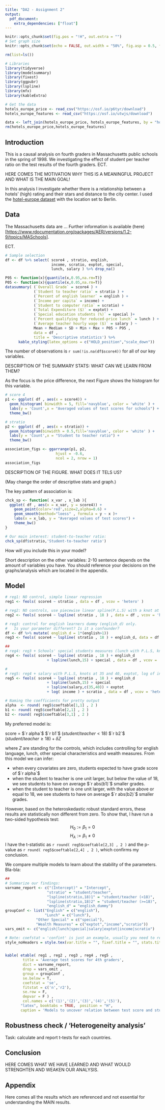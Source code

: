 ```yaml
---
title: "DA2 - Assignment 2"
output: 
  pdf_document:
    extra_dependencies: ["float"]
---
```


```r
knitr::opts_chunk$set(fig.pos = "!H", out.extra = "")
# Set graph size
knitr::opts_chunk$set(echo = FALSE, out.width = "50%", fig.asp = 0.5, fig.width = 7, out.width = "90%" )

rm(list=ls())

# Libraries
library(tidyverse)
library(modelsummary)
library(fixest)
library(ggpubr)
library(lspline)
library(mfx)
library(kableExtra)

# Get the data
hotels_europe_price <- read_csv("https://osf.io/p6tyr/download")
hotels_europe_features <- read_csv("https://osf.io/utwjs/download")

data <- left_join(hotels_europe_price, hotels_europe_features, by = "hotel_id")
rm(hotels_europe_price,hotels_europe_features)

```

## Introduction

This is a causal analysis on fourth graders in Massachusetts public schools in the spring of 1998. We investigating the effect of student per teacher ratio on the test results of the fourth graders. ECT.

HERE COMES THE MOTIVATION WHY THIS IS A MEANINGFUL PROJECT AND WHAT IS THE MAIN GOAL!

In this analysis I investigate whether there is a relationship between a hotels' (high) rating and their stars and distance to the city center. I used the [hotel-europe dataset](https://osf.io/p6tyr/) with the location set to Berlin. 

## Data

The Massachusetts data are ...
Further information is available (here)[<https://www.rdocumentation.org/packages/AER/versions/1.2-9/topics/MASchools>].

ECT.


```r
# Sample selection
df <- df %>% select( score4 , stratio, english, 
                     income, scratio, exptot, special,
                     lunch, salary ) %>% drop_na()

P95 <- function(x){quantile(x,0.95,na.rm=T)}
P05 <- function(x){quantile(x,0.05,na.rm=T)}
datasummary( (`Overall Grade` = score4 ) + 
             (`Student to teacher ratio` = stratio ) + 
             (`Percent of english learner` = english ) + 
             (`Income per capita` = income) + 
             (`Student to computer ratio` = scratio) + 
             (`Total Expenditure ($)` = exptot) + 
             (`Special education students (%)` = special )+
             (`Percent qualifying for reduced-price lunch` = lunch ) +
             (`Average teacher hourly wage ($)` = salary ) ~
             Mean + Median + SD + Min + Max + P05 + P95 , 
             data = df ,
             title = 'Descriptive statistics') %>% 
      kable_styling(latex_options = c("HOLD_position","scale_down"))
```

The number of observations is `r sum(!is.na(df$score4))` for all of our key variables.

DESCRIPTION OF THE SUMMARY STATS: WHAT CAN WE LEARN FROM THEM?

As the focus is the price difference, the next Figure shows the histogram for this variable.

```r
# score 4
p1 <- ggplot( df , aes(x = score4)) +
  geom_histogram( binwidth = 5, fill='navyblue', color = 'white' ) +
  labs(y = 'Count',x = "Averaged values of test scores for schools") +
  theme_bw()

# stratio
p2 <- ggplot( df , aes(x = stratio)) +
  geom_histogram(binwidth = 0.5,fill='navyblue', color = 'white' ) +
  labs(y = 'Count',x = "Student to teacher ratio") +
  theme_bw()

association_figs <- ggarrange(p1, p2,
                       hjust = -0.6,
                       ncol = 2, nrow = 1)
association_figs

```

DESCRIPTION OF THE FIGURE. WHAT DOES IT TELS US?

(May change the order of descriptive stats and graph.)

The key pattern of association is:

```r
chck_sp <- function( x_var , x_lab ){
  ggplot( df , aes(x = x_var, y = score4)) +
    geom_point(color='red',size=2,alpha=0.6) +
    geom_smooth(method="loess" , formula = y ~ x )+
    labs(x = x_lab, y = "Averaged values of test scores") +
    theme_bw()
}

# Our main interest: student-to-teacher ratio:
chck_sp(df$stratio,'Student-to-teacher ratio')

```

How will you include this in your model?

Short description on the other variables: 2-10 sentence depends on the amount of variables you have. You should reference your decisions on the graphs/analysis which are located in the appendix.

## Model


```r

# reg1: NO control, simple linear regression
reg1 <- feols( score4 ~ stratio , data = df , vcov = 'hetero' )

# reg2: NO controls, use piecewise linear spline(P.L.S) with a knot at 18
reg2 <- feols( score4 ~ lspline( stratio , 18 ) , data = df , vcov = 'hetero' )

# reg3: control for english learners dummy (english_d) only. 
#   Is your parameter different? Is it a confounder?
df <- df %>% mutate( english_d = 1*(english>1))
reg3 <- feols( score4 ~ lspline( stratio , 18 ) + english_d, data = df , vcov = 'hetero' )

##
# reg4: reg3 + Schools' special students measures (lunch with P.L.S, knot: 15; and special)
reg4 <- feols( score4 ~ lspline( stratio , 18 ) + english_d 
                   + lspline(lunch,15) + special , data = df , vcov = 'hetero' )

#
# reg5: reg4 + salary with P.L.S, knots at 35 and 40, exptot, log of income and scratio
reg5 <- feols( score4 ~ lspline( stratio , 18 ) + english_d
                   + lspline(lunch,15) + special 
                   + lspline(salary,c(35,40)) + exptot 
                   + log( income ) + scratio , data = df , vcov = 'hetero' )

# Naming the coefficients for pretty output
alpha  <- round( reg5$coeftable[1,1] , 2 )
b1 <- round( reg5$coeftable[2,1] , 2 )
b2 <- round( reg5$coeftable[3,1] , 2 )
```

My preferred model is:

score = $`r alpha`$ $`r b1`$ $( student/teacher < 18)$ $`r b2`$ $( student/teacher \geq 18) + \delta Z$

where $Z$ are standing for the controls, which includes controlling for english language, lunch, other special characteristics and wealth measures. From this model we can infer:

- when every covariates are zero, students expected to have grade score of $`r alpha`$
- when the student to teacher is one unit larger, but below the value of 18, we see students to have on average $`r abs(b1)`$ smaller grades.
- when the student to teacher is one unit larger, with the value above or equal to 18, we see students to have on average $`r abs(b2)`$ smaller grades.

However, based on the heteroskedastic robust standard errors, these results are statistically non different from zero. To show that, I have run a two-sided hypothesis test:
$$H_0:=\beta_1 = 0$$
$$H_A:=\beta_1 \neq 0$$
I have the t-statistic as `r round( reg5$coeftable[2,3] , 2 )` and the p-value as `r round( reg5$coeftable[2,4] , 2 )`, which confirms my conclusion.

We compare multiple models to learn about the stability of the parameters. Bla-bla:

```r
##
# Summarize our findings:
varname_report <- c("(Intercept)" = "Intercept",
                   "stratio" = "student/teacher",
                   "lspline(stratio,18)1" = "student/teacher (<18)",
                   "lspline(stratio,18)2" = "student/teacher (>=18)",
                   "english_d" = "english_dummy")
groupConf <- list("English" = c("english"),
                  "Lunch" = c("lunch"),
              "Other Special" = c("special"),
              "Wealth Measures" = c("exptot","income","scratio"))
vars_omit <- c("english|lunch|special|salary|exptot|income|scratio")

# Note: coefstat = 'confint' is just an example, usually you need to report se.
style_noHeaders = style.tex(var.title = "", fixef.title = "", stats.title = " ")


kable( etable( reg1 , reg2 , reg3 , reg4 , reg5 ,
        title = 'Average test scores for 4th graders',
        dict = varname_report,
        drop = vars_omit ,
        group = groupConf ,
        se.below = T,
        coefstat = 'se',
        fitstat = c('n','r2'),
        se.row = F,
        depvar = F ) , 
        col.names = c('(1)','(2)','(3)','(4)','(5)'),
       "latex", booktabs = TRUE,  position = "H",
       caption = 'Models to uncover relation between test score and student to teacher ratio') %>% kable_styling(latex_options = c("hold_position","scale_down"))


```





## Robustness check / 'Heterogeneity analysis'

Task: calculate and report t-tests for each countries. 



## Conclusion

HERE COMES WHAT WE HAVE LEARNED AND WHAT WOULD STRENGHTEN AND WEAKEN OUR ANALYSIS.

## Appendix

Here comes all the results which are referenced and not essential for understanding the MAIN results.
